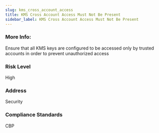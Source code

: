 ```yaml
---
slug: kms_cross_account_access
title: KMS Cross Account Access Must Not Be Present
sidebar_label: KMS Cross Account Access Must Not Be Present
---
```


### More Info:

Ensure that all KMS keys are configured to be accessed only by trusted accounts in order to prevent unauthorized access

### Risk Level

High

### Address

Security

### Compliance Standards

CBP

